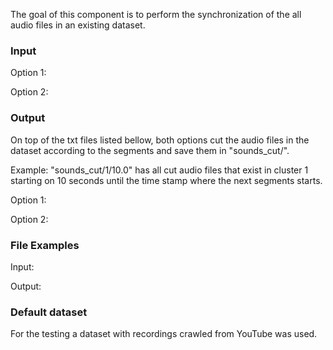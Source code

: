 The goal of this component is to perform the synchronization of the all audio files in an existing dataset.

=== Input ===

Option 1:

{{hc|python audio_synchronization.py soundpaths_my_dataset.txt output_matches_100.txt output_matches_segments_default.txt|2=<nowiki>
--soundpaths_my_dataset.txt: txt file with the paths of all audio files in the dataset.
--output_matches_100.txt: txt file with the output of a previous run of the audio fingerprinting algorithm.
--output_matches_segments_default.txt: txt file with the output of all segments of a previous run of the audio fingerprinting algorithm.
</nowiki>
}}

Option 2:

{{hc|python audio_synchronization.py soundpaths_my_dataset.txt|2=<nowiki>
--soundpaths_my_dataset.txt: txt file with the paths of all audio files in the dataset.
</nowiki>
}}

=== Output ===

On top of the txt files listed bellow, both options cut the audio files in the dataset according to the segments and save them in "sounds_cut/".

Example: "sounds_cut/1/10.0" has all cut audio files that exist in cluster 1 starting on 10 seconds until the time stamp where the next segments starts.

Option 1:

{{hc|Returns:|2=<nowiki>
--output.txt: txt file with the list of all clusters and samples inside each cluster with their relative quality.

--output_synchronization.txt: txt file with all the different overlapping segments inside each cluster, with the samples present in each sample and their relative quality.
</nowiki>
}}

Option 2:

{{hc|Returns:|2=<nowiki>
--output.txt: txt file with the list of all clusters and samples inside each cluster with their relative quality.

--output_synchronization.txt: txt file with all the different overlapping segments inside each cluster, with the samples present in each sample and their relative quality.

--output_matches.txt: Audio Fingerprinting algorithm results (sample-level).

--output_matches_segments.txt: Audio Fingerprinting algorithm results (segment-level).
</nowiki>
}}

=== File Examples ===

Input:

{{hc|soundpaths_my_dataset.txt|2=<nowiki>
sounds_my_dataset/song8sample2.mp3
sounds_my_dataset/song6sample1.mp3
sounds_my_dataset/song6sample6.mp3
sounds_my_dataset/song2sample8.mp3
sounds_my_dataset/song7sample5.mp3
</nowiki>
}}

{{hc|output_matches_100.txt|2=<nowiki>
Matched sounds_my_dataset/song4sample6.mp3 248.9 sec 17513 raw hashes as sounds_my_dataset/song4sample9.mp3 at   -7.6 s with    51 of   305 common hashes at rank  6
Matched sounds_my_dataset/song4sample6.mp3 248.9 sec 17513 raw hashes as sounds_my_dataset/song4sample1.mp3 at    6.9 s with    36 of   245 common hashes at rank 15
Matched sounds_my_dataset/song4sample6.mp3 248.9 sec 17513 raw hashes as sounds_my_dataset/song4sample8.mp3 at   -5.6 s with    24 of   104 common hashes at rank 31
Matched sounds_my_dataset/song4sample6.mp3 248.9 sec 17513 raw hashes as sounds_my_dataset/song4sample5.mp3 at  -16.2 s with    22 of   110 common hashes at rank 39
Matched sounds_my_dataset/song4sample6.mp3 248.9 sec 17513 raw hashes as sounds_my_dataset/song4sample7.mp3 at    0.9 s with    16 of    77 common hashes at rank 18
Matched sounds_my_dataset/song4sample6.mp3 248.9 sec 17513 raw hashes as sounds_my_dataset/song4sample2.mp3 at -156.1 s with     6 of    72 common hashes at rank 12
</nowiki>
}}

{{hc|output_matches_segments_default.txt|2=<nowiki>
NOMATCH sounds_cut/1/0.0/song2sample1.mp3 19.9 sec 3186 raw hashes
NOMATCH sounds_cut/1/20.0/song2sample1.mp3 2.0 sec 399 raw hashes
NOMATCH sounds_cut/1/20.0/song2sample5.mp3 2.0 sec 419 raw hashes
NOMATCH sounds_cut/1/22.1/song2sample1.mp3 7.0 sec 1695 raw hashes
NOMATCH sounds_cut/1/22.1/song2sample5.mp3 7.1 sec 1501 raw hashes
NOMATCH sounds_cut/1/22.1/song2sample7.mp3 7.0 sec 827 raw hashes
Matched sounds_cut/1/29.3/song2sample1.mp3 2.5 sec 336 raw hashes as sounds_cut/1/29.3/song2sample3.mp3 at   -0.0 s with     3 of     3 common hashes at rank  0
NOMATCH sounds_cut/1/29.3/song2sample5.mp3 2.6 sec 334 raw hashes
NOMATCH sounds_cut/1/29.3/song2sample7.mp3 2.6 sec 289 raw hashes
Matched sounds_cut/1/29.3/song2sample3.mp3 2.6 sec 492 raw hashes as sounds_cut/1/29.3/song2sample1.mp3 at    0.0 s with     2 of     2 common hashes at rank  0
</nowiki>
}}

Output:

{{hc|output.txt|2=<nowiki>
1
sounds_my_dataset/song2sample3.mp3 6.35
sounds_my_dataset/song2sample8.mp3 4.0704739466
sounds_my_dataset/song2sample4.mp3 3.13024725495
sounds_my_dataset/song2sample5.mp3 3.08068635739
sounds_my_dataset/song2sample1.mp3 2.27266603678
sounds_my_dataset/song2sample2.mp3 1.35798946444
sounds_my_dataset/song2sample6.mp3 1.12258105596
sounds_my_dataset/song2sample7.mp3 1.0636716225
2
sounds_my_dataset/song7sample3.mp3 6.15695802185
sounds_my_dataset/song7sample4.mp3 4.12599554954
sounds_my_dataset/song7sample5.mp3 3.90231950057
sounds_my_dataset/song7sample1.mp3 3.81289894492
sounds_my_dataset/song7sample6.mp3 2.33759016094
sounds_my_dataset/song7sample2.mp3 1.94741927405
sounds_my_dataset/song7sample7.mp3 1.40188278915
sounds_my_dataset/song7sample8.mp3 0.348085858255
</nowiki>
}}

{{hc|output_synchronization.txt.txt|2=<nowiki>
1
00:00:0-00:20:0
sounds_cut/1/0.0/song2sample1.mp3 0
00:20:0-00:22:1
sounds_cut/1/20.0/song2sample5.mp3 0
sounds_cut/1/20.0/song2sample1.mp3 0
00:22:1-00:29:3
sounds_cut/1/22.1/song2sample1.mp3 0
sounds_cut/1/22.1/song2sample5.mp3 0
sounds_cut/1/22.1/song2sample7.mp3 0
00:29:3-00:32:0
sounds_cut/1/29.3/song2sample3.mp3 3.0
sounds_cut/1/29.3/song2sample1.mp3 2.0
sounds_cut/1/29.3/song2sample7.mp3 0
sounds_cut/1/29.3/song2sample5.mp3 0
00:32:0-00:38:0
sounds_cut/1/32.0/song2sample7.mp3 3.0
sounds_cut/1/32.0/song2sample8.mp3 0
sounds_cut/1/32.0/song2sample5.mp3 0
sounds_cut/1/32.0/song2sample3.mp3 0
sounds_cut/1/32.0/song2sample1.mp3 0
00:38:0-00:48:6
sounds_cut/1/38.0/song2sample3.mp3 22.0
sounds_cut/1/38.0/song2sample7.mp3 19.0
sounds_cut/1/38.0/song2sample8.mp3 18.0
sounds_cut/1/38.0/song2sample5.mp3 17.0
sounds_cut/1/38.0/song2sample1.mp3 12.0
sounds_cut/1/38.0/song2sample4.mp3 8.0
00:48:6-00:58:0
sounds_cut/1/48.6/song2sample3.mp3 31.0
sounds_cut/1/48.6/song2sample7.mp3 21.0
sounds_cut/1/48.6/song2sample8.mp3 16.0
sounds_cut/1/48.6/song2sample4.mp3 10.0
sounds_cut/1/48.6/song2sample5.mp3 9.0
sounds_cut/1/48.6/song2sample2.mp3 4.0
sounds_cut/1/48.6/song2sample1.mp3 0
00:58:0-02:01:033
sounds_cut/1/58.0/song2sample3.mp3 210.0
sounds_cut/1/58.0/song2sample8.mp3 123.0
sounds_cut/1/58.0/song2sample6.mp3 119.0
sounds_cut/1/58.0/song2sample4.mp3 116.0
sounds_cut/1/58.0/song2sample5.mp3 114.0
sounds_cut/1/58.0/song2sample7.mp3 110.0
sounds_cut/1/58.0/song2sample2.mp3 95.0
sounds_cut/1/58.0/song2sample1.mp3 65.0
02:01:033-02:57:492
sounds_cut/1/121.033/song2sample3.mp3 153.0
sounds_cut/1/121.033/song2sample7.mp3 126.0
sounds_cut/1/121.033/song2sample5.mp3 116.0
sounds_cut/1/121.033/song2sample8.mp3 97.0
sounds_cut/1/121.033/song2sample4.mp3 75.0
sounds_cut/1/121.033/song2sample2.mp3 53.0
sounds_cut/1/121.033/song2sample1.mp3 52.0
02:57:492-03:06:567
sounds_cut/1/177.492/song2sample3.mp3 24.0
sounds_cut/1/177.492/song2sample1.mp3 9.0
sounds_cut/1/177.492/song2sample8.mp3 9.0
sounds_cut/1/177.492/song2sample7.mp3 2.0
sounds_cut/1/177.492/song2sample2.mp3 0
sounds_cut/1/177.492/song2sample4.mp3 0
03:06:567-03:07:376
sounds_cut/1/186.567/song2sample3.mp3 17.0
sounds_cut/1/186.567/song2sample4.mp3 12.0
sounds_cut/1/186.567/song2sample2.mp3 3.0
sounds_cut/1/186.567/song2sample1.mp3 3.0
sounds_cut/1/186.567/song2sample8.mp3 0
03:07:376-03:08:83
sounds_cut/1/187.376/song2sample3.mp3 19.0
sounds_cut/1/187.376/song2sample2.mp3 2.0
sounds_cut/1/187.376/song2sample4.mp3 0
sounds_cut/1/187.376/song2sample1.mp3 0
03:08:83-03:12:384
sounds_cut/1/188.83/song2sample1.mp3 0
sounds_cut/1/188.83/song2sample4.mp3 0
sounds_cut/1/188.83/song2sample2.mp3 0
03:12:384-03:15:095
sounds_cut/1/192.384/song2sample2.mp3 0
sounds_cut/1/192.384/song2sample1.mp3 0
03:15:095-03:30:991
sounds_cut/1/195.095/song2sample1.mp3 0
</nowiki>
}}

=== Default dataset ===

For the testing a dataset with recordings crawled from YouTube was used.